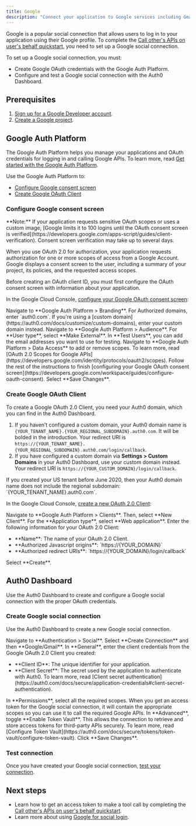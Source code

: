 ```yaml
---
title: Google
description: "Connect your application to Google services including Gmail, Google Calendar, Drive, and more."
---
```


Google is a popular social connection that allows users to log in to your application using their Google profile. To complete the [Call other's APIs on user's behalf quickstart](/get-started/call-others-apis-on-users-behalf), you need to set up a Google social connection.

To set up a Google social connection, you must:

- Create Google OAuth credentials with the Google Auth Platform.
- Configure and test a Google social connection with the Auth0 Dashboard.

## Prerequisites

1. [Sign up for a Google Developer account](https://console.developers.google.com/).
2. [Create a Google project](https://support.google.com/googleapi/answer/6251787?ref_topic=7014522).

## Google Auth Platform

The Google Auth Platform helps you manage your applications and OAuth credentials for logging in and calling Google APIs. To learn more, read [Get started with the Google Auth Platform](https://support.google.com/cloud/answer/15544987?hl=en).

Use the Google Auth Platform to:

- [Configure Google consent screen](#configure-google-consent-screen)
- [Create Google OAuth Client](#create-google-oauth-client)

### Configure Google consent screen

<Note>
  **Note:** If your application requests sensitive OAuth scopes or uses a custom
  image, [Google limits it to 100 logins until the OAuth consent screen is
  verified](https://developers.google.com/apps-script/guides/client-verification).
  Consent screen verification may take up to several days.
</Note>

When you use OAuth 2.0 for authorization, your application requests authorization for one or more scopes of access from a Google Account. Google displays a consent screen to the user, including a summary of your project, its policies, and the requested access scopes.

Before creating an OAuth client ID, you must first configure the OAuth consent screen with information about your application.

In the Google Cloud Console, [configure your Google OAuth consent screen](https://developers.google.com/workspace/guides/configure-oauth-consent):

<Steps>
  <Step title="Configure Authorized domains">
    Navigate to **Google Auth Platform > Branding**. For Authorized domains,
    enter `auth0.com`. If you're using a [custom
    domain](https://auth0.com/docs/customize/custom-domains), enter your custom
    domain instead.
  </Step>
  <Step title="Configure Audience">
    Navigate to **Google Auth Platform > Audience**. For **User type**, select
    **Make External**. In **Test Users**, you can add the email addresses you
    want to use for testing.
  </Step>
  <Step title="Configure Data Access">
    Navigate to **Google Auth Platform > Data Access** to add or remove scopes.
    To learn more, read [OAuth 2.0 Scopes for Google
    APIs](https://developers.google.com/identity/protocols/oauth2/scopes).
  </Step>
  <Step title="Configure Consent screen">
    Follow the rest of the instructions to finish [configuring your Google OAuth
    consent
    screen](https://developers.google.com/workspace/guides/configure-oauth-consent).
  </Step>
  <Step title="Save Changes">Select **Save Changes**.</Step>
</Steps>

### Create Google OAuth Client

To create a Google OAuth 2.0 Client, you need your Auth0 domain, which you can find in the Auth0 Dashboard.

1. If you haven’t configured a custom domain, your Auth0 domain name is `{YOUR_TENANT_NAME}.{YOUR_REGIONAL_SUBDOMAIN}.auth0.com`. It will be bolded in the introduction. Your redirect URI is `https://{YOUR_TENANT_NAME}.{YOUR_REGIONAL_SUBDOMAIN}.auth0.com/login/callback`.
2. If you have configured a custom domain via **Settings > Custom Domains** in your Auth0 Dashboard, use your custom domain instead. Your redirect URI is `https://{YOUR_CUSTOM_DOMAIN}/login/callback`.

<Note>
If you created your US tenant before June 2020, then your Auth0 domain name does not include the regional subdomain: `{YOUR_TENANT_NAME}.auth0.com`.
</Note>

In the Google Cloud Console, [create a new OAuth 2.0 Client](https://console.cloud.google.com/auth/clients/create):

<Steps>
  <Step title="Create Client">
    Navigate to **Google Auth Platform > Clients**. Then, select **New Client**.
  </Step>
  <Step title="Select Application type">
    For the **Application type**, select **Web application**.
  </Step>
  <Step title="Configure Client credentials">
    Enter the following information for your OAuth 2.0 Client:
    <ul>
      <li>**Name**: The name of your OAuth 2.0 Client.</li>
      <li>**Authorized Javascript origins**: `https://{YOUR_DOMAIN}`</li>
      <li>
        **Authorized redirect URIs**: `https://{YOUR_DOMAIN}/login/callback`
      </li>
    </ul>
  </Step>
  <Step title="Complete">Select **Create**.</Step>
</Steps>

## Auth0 Dashboard

Use the Auth0 Dashboard to create and configure a Google social connection with the proper OAuth credentials.

### Create Google social connection

Use the Auth0 Dashboard to create a new Google social connection.

<Steps>
  <Step title="Create Connection">
    Navigate to **Authentication > Social**. Select **Create Connection** and
    then **Google/Gmail**.
  </Step>
  <Step title="Configure Client credentials">
    In **General**, enter the client credentials from the Google OAuth 2.0
    Client you created:
    <ul>
      <li>**Client ID**: The unique identifier for your application.</li>
      <li>
        **Client Secret**: The secret used by the application to authenticate
        with Auth0. To learn more, read [Client secret
        authentication](https://auth0.com/docs/secure/application-credentials#client-secret-authentication).
      </li>
    </ul>
  </Step>
  <Step title="Select Permissions">
    In **Permissions**, select all the required scopes. When you get an access
    token for the Google social connection, it will contain the appropriate
    scopes so you can use it to call the required Google APIs.
  </Step>
  <Step title="Enable Token Vault">
    In **Advanced**, toggle **Enable Token Vault**. This allows the connection to retrieve and store access tokens for third-party APIs securely. To learn more, read [Configure Token Vault](https://auth0.com/docs/secure/tokens/token-vault/configure-token-vault).
  </Step>
  <Step title="Save">Click **Save Changes**.</Step>
</Steps>

### Test connection

Once you have created your Google social connection, [test your connection](https://auth0.com/docs/dashboard/guides/connections/test-connections-social).

## Next steps

- Learn how to get an access token to make a tool call by completing the [Call other's APIs on user's behalf quickstart](/get-started/call-others-apis-on-users-behalf).
- Learn more about using [Google for social login](https://developer.auth0.com/resources/labs/authentication/google-social-connection-to-login#introduction).

